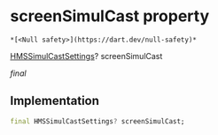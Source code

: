 # screenSimulCast property

    *[<Null safety>](https://dart.dev/null-safety)*

[HMSSimulCastSettings](../../hmssdk_flutter/HMSSimulCastSettings-class)? screenSimulCast

_final_

## Implementation

```dart
final HMSSimulCastSettings? screenSimulCast;


```
